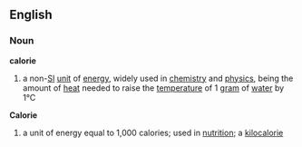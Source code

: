 ==English==
{{wikipedia}}
===Noun===
'''calorie'''
# a non-[[SI]] [[unit]] of [[energy]], widely used in [[chemistry]] and [[physics]], being the amount of [[heat]] needed to raise the [[temperature]] of 1 [[gram]] of [[water]] by 1°C
'''Calorie'''
# a unit of energy equal to 1,000 calories; used in [[nutrition]]; a [[kilocalorie]]